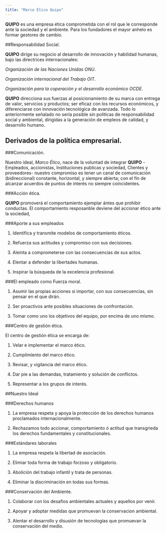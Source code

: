 ```yaml
---
title: "Marco Ético Quipo"
---
```


**QUIPO** es una empresa ética comprometida con el rol que le corresponde ante la sociedad y el ambiente.  Para los fundadores el mayor anhelo es formar gestores de cambio. 

##Responsabilidad Social.

 **QUIPO** dirige su negocio al desarrollo de  innovación y habilidad humanas, bajo las directrices internacionales:
 
 *Organización de las Naciones Unidas* _ONU_.
 
 *Organización internacional del Trabajo* _OIT_.
 
 *Organización para la coperación y el desarrollo económico* _OCDE_.
 
 <!--La responsabilidad social es parte del compromiso empresarial, atraves de un plan estratégico corporativo.-->

**QUIPO** direcciona sus fuerzas al posicionamiento de su marca con entrega de valor, servicios y productos; ser eficaz con los recursos económicos, y diferenciarse con innovación tecnológica de avanzada. Todo lo anteriormente señalado  no sería posible sin politicas de responsabilidad social y ambiental, dirigidas a la generación de empleos de calidad, y desarrollo humano.

## Derivados de la política empresarial.

###Comunicación.

Nuestro ideal, _Marco Ético_,  nace de la voluntad de integrar **QUIPO** -Empleados, accionistas, Instituciones publicas y sociedad, Clientes y proveedores- nuestro compromiso es tener un canal de comunicación (bidireccional) constante, horizontal, y siempre abierta;  con el fín de alcanzar acuerdos de puntos de interés no siempre coincidentes. 


###Acción ética.

 **QUIPO**  promoverá el comportamiento ejemplar ántes que prohibir conductas. El comportamiento resposanble deviene del accionar ético ante la sociedad,


###Aporte a sus empleados

1. Identifica y transmite modelos de comportamiento éticos.

2. Refuerza sus actitudes y compromiso con sus decisiones.

3. Aleinta a comprometerse con las consecuencias de sus actos.

4. Elentar a defender la libertades humanas.

5. Inspirar la búsqueda de la excelencia profesional.

###El empleado como Fuerza moral.

1. Asumir las propias acciones si importar, con sus consecuencias, sin pensar en el que dirán.

2. Ser proactivos ante posibles situaciones de confrontación.

3. Tomar como uno los objetivos del equipo, por encima de uno mismo.

###Centro de gestión ética.

El centro de gestión ética se encarga de:

1. Velar e implementar el marco ético.

2. Cumplimiento del marco ético.

3. Revisar, y vigilancia del marco ético.

4. Dar pie a las demandas, tratamiento y solución de conflictos.

5. Representar a los grupos de interés.


##Nuestro Ideal

###Derechos humanos
 
 1. La empresa respeta y apoya la protección de los derechos humanos proclamados internacionalmente.
 
 2. Rechazamos todo accionar, comportamiento ó actitud que transgrieda los derechos fundamentales y constitucionales.
 
###Estándares laborales
 
 1. La empresa respeta la libertad de asociación.
 
 2. Elimiar toda forma de trabajo forzoso y obligatorio.
 
 3. Abolición del trabajo infantil y trata de personas.
 
 4. Eliminar la discriminación en todas sus formas.
 
###Conservación del Ambiente.
 
 1. Colaborar con los desafios ambientales actuales y aquellos por venir.
 
 2. Apoyar y adoptar medidas que promuevan la conservacion ambiental.
 
 3. Alentar el desarrollo y disusión de tecnologías que promuevan la conservación del medio.
 
 